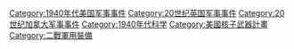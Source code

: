 {{Catnav|頁面分類|历史|歷史時代|近代史|第二次世界大战}}
{{Catnav|頁面分類|人类社会|战争|第二次世界大战}}

{{catmore}}
{{Commons category|Manhattan Project}}

{{DEFAULTSORT:Manhattan}}
[[Category:1940年代美国军事事件|Category:1940年代美国军事事件]]
[[Category:20世纪英国军事事件|Category:20世纪英国军事事件]]
[[Category:20世纪加拿大军事事件|Category:20世纪加拿大军事事件]]
[[Category:1940年代科学|Category:1940年代科学]]
[[Category:美國核子武器計畫|Category:美國核子武器計畫]]
[[Category:二戰軍用裝備|Category:二戰軍用裝備]]